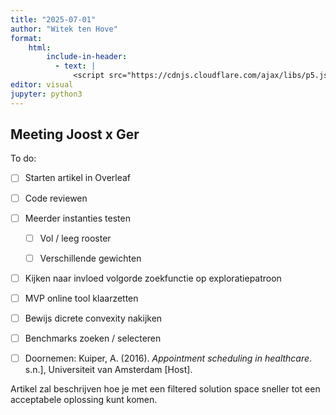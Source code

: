 ```yaml
---
title: "2025-07-01"
author: "Witek ten Hove"
format:
    html:
        include-in-header:
          - text: |
              <script src="https://cdnjs.cloudflare.com/ajax/libs/p5.js/1.4.0/p5.js"></script>
editor: visual
jupyter: python3
---
```


## Meeting Joost x Ger

To do:

-   [ ] Starten artikel in Overleaf

-   [ ] Code reviewen

-   [ ] Meerder instanties testen

    -   [ ] Vol / leeg rooster

    -   [ ] Verschillende gewichten

-   [ ] Kijken naar invloed volgorde zoekfunctie op exploratiepatroon

-   [ ] MVP online tool klaarzetten

-   [ ] Bewijs dicrete convexity nakijken

-   [ ] Benchmarks zoeken / selecteren

-   [ ] Doornemen: Kuiper, A. (2016). *Appointment scheduling in healthcare*. s.n.\], Universiteit van Amsterdam \[Host\].

Artikel zal beschrijven hoe je met een filtered solution space sneller tot een acceptabele oplossing kunt komen.
